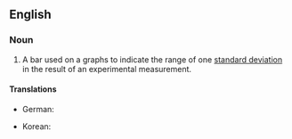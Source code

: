 ==English==

===Noun===
{{en-noun|head=[[error]] [[bar]]}}

# {{label|en|sciences}} A bar used on a graphs to indicate the range of one [[standard deviation]] in the result of an experimental measurement.

====Translations====
{{trans-top|bar denoting one standard deviation}}
* German: {{t|de|Fehlerbalken|m}}
{{trans-mid}}
* Korean: {{t|ko|오차막대|tr=ochamakdae}}
{{trans-bottom}}